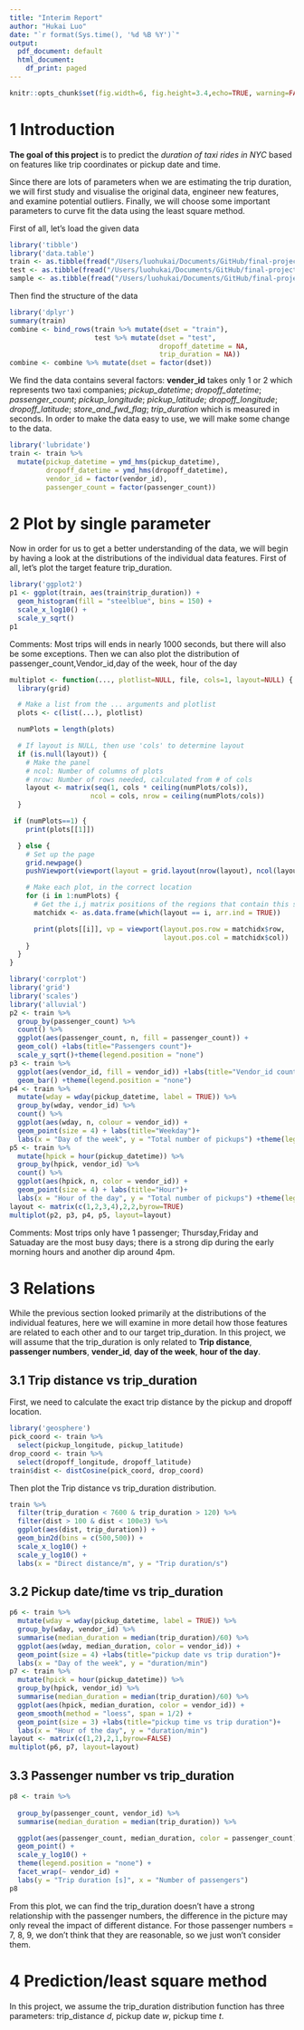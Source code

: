 ```yaml
---
title: "Interim Report"
author: "Hukai Luo"
date: "`r format(Sys.time(), '%d %B %Y')`"
output:
  pdf_document: default
  html_document:
    df_print: paged
---
```


```r
knitr::opts_chunk$set(fig.width=6, fig.height=3.4,echo=TRUE, warning=FALSE, message=FALSE)
```

# 1 Introduction

**The goal of this project** is to predict the *duration of taxi rides in NYC* based on features like trip coordinates or pickup date and time.

Since there are lots of parameters when we are estimating the trip duration, we will first study and visualise the original data, engineer new features, and examine potential outliers. Finally, we will choose some important parameters to curve fit the data using the least square method.

First of all, let's load the given data
```r
library('tibble')
library('data.table')
train <- as.tibble(fread("/Users/luohukai/Documents/GitHub/final-project-hul17011/train.csv"))
test <- as.tibble(fread("/Users/luohukai/Documents/GitHub/final-project-hul17011/test.csv"))
sample <- as.tibble(fread("/Users/luohukai/Documents/GitHub/final-project-hul17011/sample.csv"))
```
Then find the structure of the data
```r
library('dplyr')
summary(train)
combine <- bind_rows(train %>% mutate(dset = "train"), 
                     test %>% mutate(dset = "test",
                                     dropoff_datetime = NA,
                                     trip_duration = NA))
combine <- combine %>% mutate(dset = factor(dset))
```
We find the data contains several factors: **vender_id** takes only 1 or 2 which represents two taxi companies; *pickup_datetime*; *dropoff_datetime*; *passenger_count*; *pickup_longitude*; *pickup_latitude*; *dropoff_longitude*; *dropoff_latitude*; *store_and_fwd_flag*; *trip_duration* which is measured in seconds.
\newline In order to make the data easy to use, we will make some change to the data.
```r
library('lubridate')
train <- train %>%
  mutate(pickup_datetime = ymd_hms(pickup_datetime),
         dropoff_datetime = ymd_hms(dropoff_datetime),
         vendor_id = factor(vendor_id),
         passenger_count = factor(passenger_count))
```

# 2 Plot by single parameter

Now in order for us to get a better understanding of the data, we will begin by having a look at the distributions of the individual data features.
First of all, let's plot the target feature trip_duration.
```r
library('ggplot2')
p1 <- ggplot(train, aes(train$trip_duration)) +
  geom_histogram(fill = "steelblue", bins = 150) +
  scale_x_log10() +
  scale_y_sqrt()
p1
```
\newline Comments: Most trips will ends in nearly 1000 seconds, but there will also be some exceptions.
\newline Then we can also plot the distribution of passenger_count,Vendor_id,day of the week, hour of the day
```r
multiplot <- function(..., plotlist=NULL, file, cols=1, layout=NULL) {
  library(grid)

  # Make a list from the ... arguments and plotlist
  plots <- c(list(...), plotlist)

  numPlots = length(plots)

  # If layout is NULL, then use 'cols' to determine layout
  if (is.null(layout)) {
    # Make the panel
    # ncol: Number of columns of plots
    # nrow: Number of rows needed, calculated from # of cols
    layout <- matrix(seq(1, cols * ceiling(numPlots/cols)),
                    ncol = cols, nrow = ceiling(numPlots/cols))
  }

 if (numPlots==1) {
    print(plots[[1]])

  } else {
    # Set up the page
    grid.newpage()
    pushViewport(viewport(layout = grid.layout(nrow(layout), ncol(layout))))

    # Make each plot, in the correct location
    for (i in 1:numPlots) {
      # Get the i,j matrix positions of the regions that contain this subplot
      matchidx <- as.data.frame(which(layout == i, arr.ind = TRUE))

      print(plots[[i]], vp = viewport(layout.pos.row = matchidx$row,
                                      layout.pos.col = matchidx$col))
    }
  }
}
```
```r
library('corrplot')
library('grid')
library('scales')
library('alluvial')
p2 <- train %>%
  group_by(passenger_count) %>%
  count() %>%
  ggplot(aes(passenger_count, n, fill = passenger_count)) +
  geom_col() +labs(title="Passengers count")+
  scale_y_sqrt()+theme(legend.position = "none")
p3 <- train %>%
  ggplot(aes(vendor_id, fill = vendor_id)) +labs(title="Vendor_id count")+
  geom_bar() +theme(legend.position = "none")
p4 <- train %>%
  mutate(wday = wday(pickup_datetime, label = TRUE)) %>%
  group_by(wday, vendor_id) %>%
  count() %>%
  ggplot(aes(wday, n, colour = vendor_id)) +
  geom_point(size = 4) + labs(title="Weekday")+
  labs(x = "Day of the week", y = "Total number of pickups") +theme(legend.position = "none")
p5 <- train %>%
  mutate(hpick = hour(pickup_datetime)) %>%
  group_by(hpick, vendor_id) %>%
  count() %>%
  ggplot(aes(hpick, n, color = vendor_id)) +
  geom_point(size = 4) + labs(title="Hour")+
  labs(x = "Hour of the day", y = "Total number of pickups") +theme(legend.position = "none")
layout <- matrix(c(1,2,3,4),2,2,byrow=TRUE)
multiplot(p2, p3, p4, p5, layout=layout)
```
\newline Comments: Most trips only have 1 passenger; Thursday,Friday and Satuaday are the most busy days; there is a strong dip during the early morning hours and another dip around 4pm.

# 3 Relations

While the previous section looked primarily at the distributions of the individual features, here we will examine in more detail how those features are related to each other and to our target trip_duration. In this project, we will assume that the trip_duration is only related to **Trip distance**, **passenger numbers**, **vender_id**, **day of the week**, **hour of the day**.

## 3.1 Trip distance vs trip_duration

First, we need to calculate the exact trip distance by the pickup and dropoff location.
```r
library('geosphere')
pick_coord <- train %>%
  select(pickup_longitude, pickup_latitude)
drop_coord <- train %>%
  select(dropoff_longitude, dropoff_latitude)
train$dist <- distCosine(pick_coord, drop_coord)
```
Then plot the Trip distance vs trip_duration distribution.
\newline
```r
train %>%
  filter(trip_duration < 7600 & trip_duration > 120) %>%
  filter(dist > 100 & dist < 100e3) %>%
  ggplot(aes(dist, trip_duration)) +
  geom_bin2d(bins = c(500,500)) + 
  scale_x_log10() +
  scale_y_log10() +
  labs(x = "Direct distance/m", y = "Trip duration/s")
```

## 3.2 Pickup date/time vs trip_duration

```r
p6 <- train %>%
  mutate(wday = wday(pickup_datetime, label = TRUE)) %>%
  group_by(wday, vendor_id) %>%
  summarise(median_duration = median(trip_duration)/60) %>%
  ggplot(aes(wday, median_duration, color = vendor_id)) +
  geom_point(size = 4) +labs(title="pickup date vs trip duration")+
  labs(x = "Day of the week", y = "duration/min")
p7 <- train %>%
  mutate(hpick = hour(pickup_datetime)) %>%
  group_by(hpick, vendor_id) %>%
  summarise(median_duration = median(trip_duration)/60) %>%
  ggplot(aes(hpick, median_duration, color = vendor_id)) +
  geom_smooth(method = "loess", span = 1/2) +
  geom_point(size = 3) +labs(title="pickup time vs trip duration")+
  labs(x = "Hour of the day", y = "duration/min")
layout <- matrix(c(1,2),2,1,byrow=FALSE)
multiplot(p6, p7, layout=layout)
```

## 3.3 Passenger number vs trip_duration

```r
p8 <- train %>%
  
  group_by(passenger_count, vendor_id) %>%
  summarise(median_duration = median(trip_duration)) %>%

  ggplot(aes(passenger_count, median_duration, color = passenger_count)) +
  geom_point() +
  scale_y_log10() +
  theme(legend.position = "none") +
  facet_wrap(~ vendor_id) +
  labs(y = "Trip duration [s]", x = "Number of passengers")
p8
```
\newline From this plot, we can find the trip_duration doesn't have a strong relationship with the passenger numbers, the difference in the picture may only reveal the impact of different distance. For those passenger numbers = 7, 8, 9, we don't think that they are reasonable, so we just won't consider them.

# 4 Prediction/least square method

In this project, we assume the trip_duration distribution function has three parameters: trip_distance $d$, pickup date $w$, pickup time $t$.







